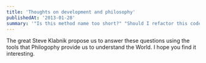 ```yaml
---
title: 'Thoughts on development and philosophy'
publishedAt: '2013-01-28'
summary: '"Is this method name too short?" "Should I refactor this code?" "How should I fix this bug?" These are the kind of questions that programmers ask themself all the time while writting code.'
---
```


The great Steve Klabnik propose us to answer these questions using the tools that Philogophy provide us to understand the World. I hope you find it interesting.

<YouTube youTubeId="vJX3nBB9AwA" />
